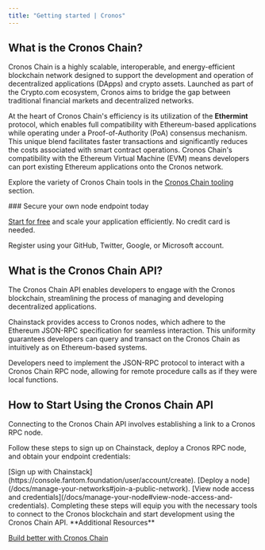 ---
title: "Getting started | Cronos"
---

## What is the Cronos Chain?

Cronos Chain is a highly scalable, interoperable, and energy-efficient blockchain network designed to support the development and operation of decentralized applications (DApps) and crypto assets. Launched as part of the Crypto.com ecosystem, Cronos aims to bridge the gap between traditional financial markets and decentralized networks.

At the heart of Cronos Chain's efficiency is its utilization of the **Ethermint** protocol, which enables full compatibility with Ethereum-based applications while operating under a Proof-of-Authority (PoA) consensus mechanism. This unique blend facilitates faster transactions and significantly reduces the costs associated with smart contract operations. Cronos Chain's compatibility with the Ethereum Virtual Machine (EVM) means developers can port existing Ethereum applications onto the Cronos network.

Explore the variety of Cronos Chain tools in the [Cronos Chain tooling](/docs/cronos-tooling) section.

<Check>
### Secure your own node endpoint today

  [Start for free](https://cronos.crypto.com/console) and scale your application efficiently. No credit card is needed.

  Register using your GitHub, Twitter, Google, or Microsoft account.
</Check>

## What is the Cronos Chain API?

The Cronos Chain API enables developers to engage with the Cronos blockchain, streamlining the process of managing and developing decentralized applications.

Chainstack provides access to Cronos nodes, which adhere to the Ethereum JSON-RPC specification for seamless interaction. This uniformity guarantees developers can query and transact on the Cronos Chain as intuitively as on Ethereum-based systems.

Developers need to implement the JSON-RPC protocol to interact with a Cronos Chain RPC node, allowing for remote procedure calls as if they were local functions.

## How to Start Using the Cronos Chain API

Connecting to the Cronos Chain API involves establishing a link to a Cronos RPC node.

Follow these steps to sign up on Chainstack, deploy a Cronos RPC node, and obtain your endpoint credentials:

<Steps>
<Step>
[Sign up with Chainstack](https://console.fantom.foundation/user/account/create).
</Step>
<Step>
[Deploy a node](/docs/manage-your-networks#join-a-public-network).
</Step>
<Step>
[View node access and credentials](/docs/manage-your-node#view-node-access-and-credentials).
</Step>
</Steps>
Completing these steps will equip you with the necessary tools to connect to the Cronos blockchain and start development using the Cronos Chain API.

<Info>
**Additional Resources**

[Build better with Cronos Chain](https://chainstack.com/build-better-with-cronos/)
</Info>

